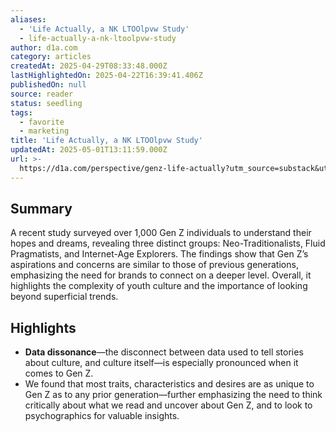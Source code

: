 ```yaml
---
aliases:
  - 'Life Actually, a NK LTOOlpvw Study'
  - life-actually-a-nk-ltoolpvw-study
author: d1a.com
category: articles
createdAt: 2025-04-29T08:33:48.000Z
lastHighlightedOn: 2025-04-22T16:39:41.406Z
publishedOn: null
source: reader
status: seedling
tags:
  - favorite
  - marketing
title: 'Life Actually, a NK LTOOlpvw Study'
updatedAt: 2025-05-01T13:11:59.000Z
url: >-
  https://d1a.com/perspective/genz-life-actually?utm_source=substack&utm_medium=email
---
```

## Summary

A recent study surveyed over 1,000 Gen Z individuals to understand their hopes and dreams, revealing three distinct groups: Neo-Traditionalists, Fluid Pragmatists, and Internet-Age Explorers. The findings show that Gen Z’s aspirations and concerns are similar to those of previous generations, emphasizing the need for brands to connect on a deeper level. Overall, it highlights the complexity of youth culture and the importance of looking beyond superficial trends.

## Highlights

- **Data dissonance**—the disconnect between data used to tell stories about culture, and culture itself—is especially pronounced when it comes to Gen Z.
- We found that most traits, characteristics and desires are as unique to Gen Z as to any prior generation—further emphasizing the need to think critically about what we read and uncover about Gen Z, and to look to psychographics for valuable insights.
